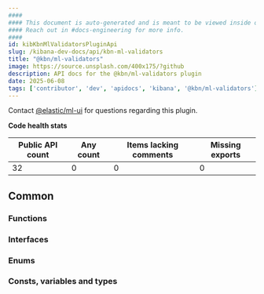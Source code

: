 ```yaml
---
####
#### This document is auto-generated and is meant to be viewed inside our experimental, new docs system.
#### Reach out in #docs-engineering for more info.
####
id: kibKbnMlValidatorsPluginApi
slug: /kibana-dev-docs/api/kbn-ml-validators
title: "@kbn/ml-validators"
image: https://source.unsplash.com/400x175/?github
description: API docs for the @kbn/ml-validators plugin
date: 2025-06-08
tags: ['contributor', 'dev', 'apidocs', 'kibana', '@kbn/ml-validators']
---
```




Contact [@elastic/ml-ui](https://github.com/orgs/elastic/teams/ml-ui) for questions regarding this plugin.

**Code health stats**

| Public API count  | Any count | Items lacking comments | Missing exports |
|-------------------|-----------|------------------------|-----------------|
| 32 | 0 | 0 | 0 |

## Common

### Functions
<DocDefinitionList data={kbnMlValidatorsObj.common.functions}/>

### Interfaces
<DocDefinitionList data={kbnMlValidatorsObj.common.interfaces}/>

### Enums
<DocDefinitionList data={kbnMlValidatorsObj.common.enums}/>

### Consts, variables and types
<DocDefinitionList data={kbnMlValidatorsObj.common.misc}/>

